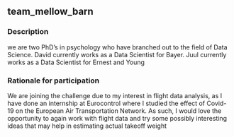 ## team_mellow_barn

### Description
we are two PhD's in psychology who have branched out to the field of Data Science. David currently works as a Data Scientist for Bayer. Juul currently works as a Data Scientist for Ernest and Young

### Rationale for participation
We are joining the challenge due to my interest in flight data analysis, as I have done an internship at Eurocontrol where I studied the effect of Covid-19 on the European Air Transportation Network. As such, I would love the opportunity to again work with flight data and try some possibly interesting ideas that may help in estimating actual takeoff weight

